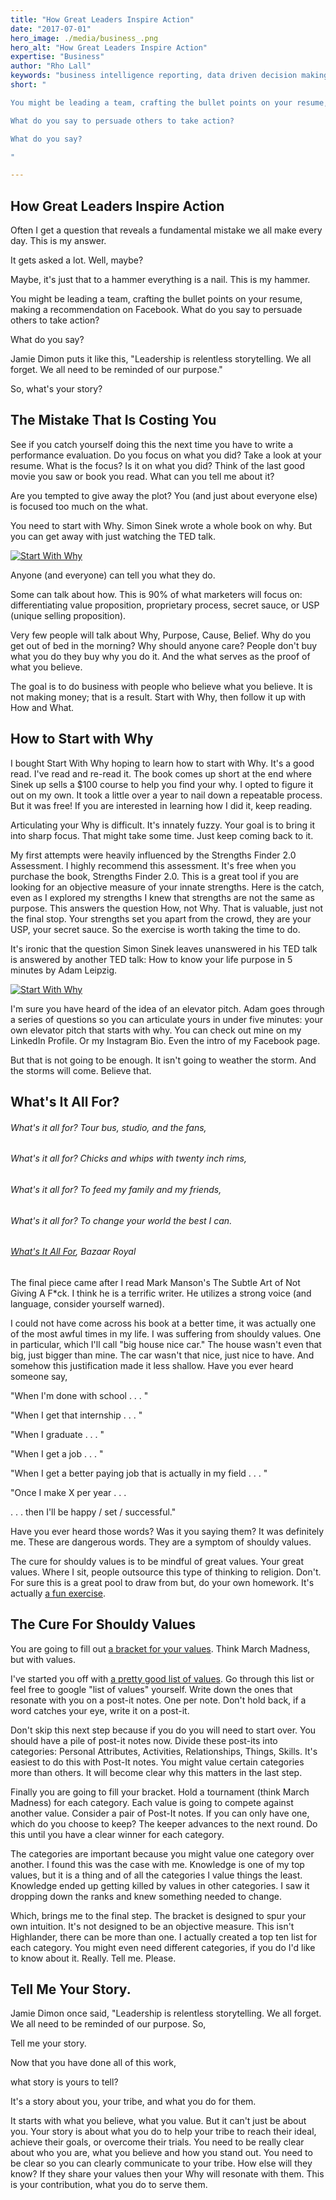 ```yaml
---
title: "How Great Leaders Inspire Action"
date: "2017-07-01"
hero_image: ./media/business_.png
hero_alt: "How Great Leaders Inspire Action"
expertise: "Business"
author: "Rho Lall"
keywords: "business intelligence reporting, data driven decision making, data driven decisions, using data to make decisions"
short: "

You might be leading a team, crafting the bullet points on your resume, making a recommendation on Facebook. 

What do you say to persuade others to take action?

What do you say?

"

---
```


## How Great Leaders Inspire Action

Often I get a question that reveals a fundamental mistake we all make every day. This is my answer.

It gets asked a lot. Well, maybe?

Maybe, it's just that to a hammer everything is a nail. This is my hammer.

You might be leading a team, crafting the bullet points on your resume, making a recommendation on Facebook. What do you say to persuade others to take action?

What do you say?

Jamie Dimon puts it like this, "Leadership is relentless storytelling. We all forget. We all need to be reminded of our purpose."


So, what's your story?

## ​The Mistake That Is Costing You

See if you catch yourself doing this the next time you have to write a performance evaluation. Do you focus on what you did? Take a look at your resume. What is the focus? Is it on what you did? Think of the last good movie you saw or book you read. What can you tell me about it?

Are you tempted to give away the plot? You (and just about everyone else) is focused too much on the what.

You need to start with Why. Simon Sinek wrote a whole book on why. But you can get away with just watching the TED talk.

[![Start With Why](https://img.youtube.com/vi/u4ZoJKF_VuA/hqdefault.jpg)](https://www.youtube.com/watch?v=u4ZoJKF_VuA)

Anyone (and everyone) can tell you what they do.

Some can talk about how. This is 90% of what marketers will focus on: differentiating value proposition, proprietary process, secret sauce, or USP (unique selling proposition).

Very few people will talk about Why, Purpose, Cause, Belief. Why do you get out of bed in the morning? Why should anyone care? People don't buy what you do they buy why you do it. And the what serves as the proof of what you believe.

The goal is to do business with people who believe what you believe. It is not making money; that is a result. Start with Why, then follow it up with How and What.

## How to Start with Why​

​I bought Start With Why hoping to learn how to start with Why. It's a good read. I've read and re-read it. The book comes up short at the end where Sinek up sells a $100 course to help you find your why. I opted to figure it out on my own. It took a little over a year to nail down a repeatable process. But it was free! If you are interested in learning how I did it, keep reading.

Articulating your Why is difficult. It's innately fuzzy. Your goal is to bring it into sharp focus. That might take some time. Just keep coming back to it.

My first attempts were heavily influenced by the Strengths Finder 2.0 Assessment. I highly recommend this assessment. It's free when you purchase the book, Strengths Finder 2.0. This is a great tool if you are looking for an objective measure of your innate strengths. Here is the catch, even as I explored my strengths I knew that strengths are not the same as purpose. This answers the question How, not Why. That is valuable, just not the final stop. Your strengths set you apart from the crowd, they are your USP, your secret sauce. So the exercise is worth taking the time to do.

It's ironic that the question Simon Sinek leaves unanswered in his TED talk is answered by another TED talk: How to know your life purpose in 5 minutes by Adam Leipzig.

[![Start With Why](https://img.youtube.com/vi/vVsXO9brK7M/hqdefault.jpg)](https://www.youtube.com/watch?v=vVsXO9brK7M)

I'm sure you have heard of the idea of an elevator pitch. Adam goes through a series of questions so you can articulate yours in under five minutes: your own elevator pitch that starts with why. You can check out mine on my LinkedIn Profile. Or my Instagram Bio. Even the intro of my Facebook page.

​But that is not going to be enough. It isn't going to weather the storm. And the storms will come. Believe that.

## What's It All For?

###### What's it all for? Tour bus, studio, and the fans, 

###### What's it all for? Chicks and whips with twenty inch rims,

###### What's it all for? To feed my family and my friends,

###### What's it all for? To change your world the best I can.

###### [What's It All For](https://www.youtube.com/watch?v=uEk_XPY1sSg), Bazaar Royal


The final piece came after I read Mark Manson's The Subtle Art of Not Giving A F*ck. I think he is a terrific writer. He utilizes a strong voice (and language, consider yourself warned).

I could not have come across his book at a better time, it was actually one of the most awful times in my life. I was suffering from shouldy values. One in particular, which I'll call "big house nice car." The house wasn't even that big, just bigger than mine. The car wasn't that nice, just nice to have. And somehow this justification made it less shallow. Have you ever heard someone say,

"When I'm done with school . . . "

"When I get that internship . . . "

"When I graduate . . . "

"When I get a job  . . . "

"When I get a better paying job that is actually in my field . . . "

"Once I make X per year . . .

. . . then I'll be happy / set / successful."

Have you ever heard those words? Was it you saying them? It was definitely me. These are dangerous words. They are a symptom of shouldy values.

The cure for shouldy values is to be mindful of great values. Your great values. Where I sit, people outsource this type of thinking to religion. Don't. For sure this is a great pool to draw from but, do your own homework. It's actually [a fun exercise](https://docs.google.com/spreadsheets/d/1Wgq9x-iAZj5FDJJYSjsq9p_kAZH08HKT7WKyqBRlrGk/edit?usp=sharing).

## The Cure For Shouldy Values​

You are going to fill out [a bracket for your values](https://docs.google.com/spreadsheets/d/1Wgq9x-iAZj5FDJJYSjsq9p_kAZH08HKT7WKyqBRlrGk/edit?usp=sharing). Think March Madness, but with values.

I've started you off with [a pretty good list of values](https://docs.google.com/spreadsheets/d/1Wgq9x-iAZj5FDJJYSjsq9p_kAZH08HKT7WKyqBRlrGk/edit?usp=sharing). Go through this list or feel free to google "list of values" yourself. Write down the ones that resonate with you on a post-it notes. One per note. Don't hold back, if a word catches your eye, write it on a post-it.​

​Don't skip this next step because if you do you will need to start over. You should have a pile of post-it notes now. Divide these post-its into categories: Personal Attributes, Activities, Relationships, Things, Skills. It's easiest to do this with Post-It notes. You might value certain categories more than others. It will become clear why this matters in the last step.

Finally you are going to fill your bracket. Hold a tournament (think March Madness) for each category. Each value is going to compete against another value. Consider a pair of Post-It notes. If you can only have one, which do you choose to keep? The keeper advances to the next round. Do this until you have a clear winner for each category.

The categories are important because you might value one category over another. I found this was the case with me. Knowledge is one of my top values, but it is a thing and of all the categories I value things the least. Knowledge ended up getting killed by values in other categories. I saw it dropping down the ranks and knew something needed to change.

Which, brings me to the final step. The bracket is designed to spur your own intuition. It's not designed to be an objective measure. This isn't Highlander, there can be more than one. I actually created a top ten list for each category. You might even need different categories, if you do I'd like to know about it. Really. Tell me. Please.

## Tell Me Your Story.​

​Jamie Dimon once said, "Leadership is relentless storytelling. We all forget. We all need to be reminded of our purpose. So,

Tell me your story.

Now that you have done all of this work,

what story is yours to tell?

It's a story about you, your tribe, and what you do for them.

It starts with what you believe, what you value. But it can't just be about you. Your story is about what you do to help your tribe to reach their ideal, achieve their goals, or overcome their trials. You need to be really clear about who you are, what you believe and how you stand out. You need to be clear so you can clearly communicate to your tribe. How else will they know? If they share your values then your Why will resonate with them. This is your contribution, what you do to serve them.